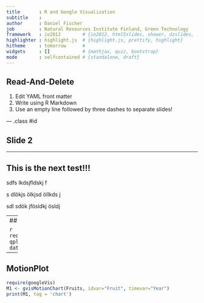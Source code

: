 ```yaml
---
title       : R and Google Visualization
subtitle    : 
author      : Daniel Fischer
job         : Natural Resources Institute Finland, Green Technology
framework   : io2012        # {io2012, html5slides, shower, dzslides, ...}
highlighter : highlight.js  # {highlight.js, prettify, highlight}
hitheme     : tomorrow      # 
widgets     : []            # {mathjax, quiz, bootstrap}
mode        : selfcontained # {standalone, draft}
---
```


## Read-And-Delete

1. Edit YAML front matter
2. Write using R Markdown
3. Use an empty line followed by three dashes to separate slides!

--- .class #id 

## Slide 2

---

## This is the next test!!!

sdfs  lkdsjfldskj f

s dlökjs ölkjsd öllkds j


sdl sdök jfösldkj ösldj

---
## A Simple Plot

 ```r
 require(ggplot2)
 qplot(wt, mpg, data = mtcars)
 ```

---

## MotionPlot

 ```r
 require(googleVis)
 M1 <- gvisMotionChart(Fruits, idvar="Fruit", timevar="Year")
 print(M1, tag = 'chart')
 ```


